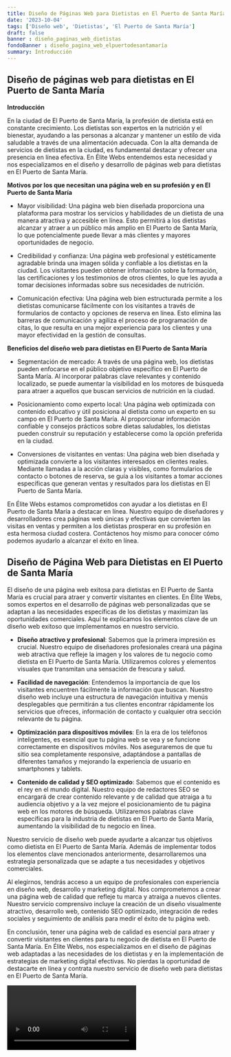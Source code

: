 ```yaml
---
title: Diseño de Páginas Web para Dietistas en El Puerto de Santa María
date: '2023-10-04'
tags: ['Diseño web', 'Dietistas', 'El Puerto de Santa María']
draft: false
banner : diseño_paginas_web_dietistas
fondoBanner : diseño_pagina_web_elpuertodesantamaría
summary: Introducción
---
```


## **Diseño de páginas web para dietistas en El Puerto de Santa María**

**Introducción**

En la ciudad de El Puerto de Santa María, la profesión de dietista está en constante crecimiento. Los dietistas son expertos en la nutrición y el bienestar, ayudando a las personas a alcanzar y mantener un estilo de vida saludable a través de una alimentación adecuada. Con la alta demanda de servicios de dietistas en la ciudad, es fundamental destacar y ofrecer una presencia en línea efectiva. En Élite Webs entendemos esta necesidad y nos especializamos en el diseño y desarrollo de páginas web para dietistas en El Puerto de Santa María.

**Motivos por los que necesitan una página web en su profesión y en El Puerto de Santa María**

- Mayor visibilidad: Una página web bien diseñada proporciona una plataforma para mostrar los servicios y habilidades de un dietista de una manera atractiva y accesible en línea. Esto permitirá a los dietistas alcanzar y atraer a un público más amplio en El Puerto de Santa María, lo que potencialmente puede llevar a más clientes y mayores oportunidades de negocio.

- Credibilidad y confianza: Una página web profesional y estéticamente agradable brinda una imagen sólida y confiable a los dietistas en la ciudad. Los visitantes pueden obtener información sobre la formación, las certificaciones y los testimonios de otros clientes, lo que les ayuda a tomar decisiones informadas sobre sus necesidades de nutrición.

- Comunicación efectiva: Una página web bien estructurada permite a los dietistas comunicarse fácilmente con los visitantes a través de formularios de contacto y opciones de reserva en línea. Esto elimina las barreras de comunicación y agiliza el proceso de programación de citas, lo que resulta en una mejor experiencia para los clientes y una mayor efectividad en la gestión de consultas.

**Beneficios del diseño web para dietistas en El Puerto de Santa María**

- Segmentación de mercado: A través de una página web, los dietistas pueden enfocarse en el público objetivo específico en El Puerto de Santa María. Al incorporar palabras clave relevantes y contenido localizado, se puede aumentar la visibilidad en los motores de búsqueda para atraer a aquellos que buscan servicios de nutrición en la ciudad.

- Posicionamiento como experto local: Una página web optimizada con contenido educativo y útil posiciona al dietista como un experto en su campo en El Puerto de Santa María. Al proporcionar información confiable y consejos prácticos sobre dietas saludables, los dietistas pueden construir su reputación y establecerse como la opción preferida en la ciudad.

- Conversiones de visitantes en ventas: Una página web bien diseñada y optimizada convierte a los visitantes interesados en clientes reales. Mediante llamadas a la acción claras y visibles, como formularios de contacto o botones de reserva, se guía a los visitantes a tomar acciones específicas que generan ventas y resultados para los dietistas en El Puerto de Santa María.

En Élite Webs estamos comprometidos con ayudar a los dietistas en El Puerto de Santa María a destacar en línea. Nuestro equipo de diseñadores y desarrolladores crea páginas web únicas y efectivas que convierten las visitas en ventas y permiten a los dietistas prosperar en su profesión en esta hermosa ciudad costera. Contáctenos hoy mismo para conocer cómo podemos ayudarlo a alcanzar el éxito en línea.

<GifSeo />

<Cta />

## Diseño de Página Web para Dietistas en El Puerto de Santa María

El diseño de una página web exitosa para dietistas en El Puerto de Santa María es crucial para atraer y convertir visitantes en clientes. En Élite Webs, somos expertos en el desarrollo de páginas web personalizadas que se adaptan a las necesidades específicas de los dietistas y maximizan las oportunidades comerciales. Aquí te explicamos los elementos clave de un diseño web exitoso que implementamos en nuestro servicio.

- **Diseño atractivo y profesional**: Sabemos que la primera impresión es crucial. Nuestro equipo de diseñadores profesionales creará una página web atractiva que refleje la imagen y los valores de tu negocio como dietista en El Puerto de Santa María. Utilizaremos colores y elementos visuales que transmitan una sensación de frescura y salud.

- **Facilidad de navegación**: Entendemos la importancia de que los visitantes encuentren fácilmente la información que buscan. Nuestro diseño web incluye una estructura de navegación intuitiva y menús desplegables que permitirán a tus clientes encontrar rápidamente los servicios que ofreces, información de contacto y cualquier otra sección relevante de tu página.

- **Optimización para dispositivos móviles**: En la era de los teléfonos inteligentes, es esencial que tu página web se vea y se funcione correctamente en dispositivos móviles. Nos aseguraremos de que tu sitio sea completamente responsive, adaptándose a pantallas de diferentes tamaños y mejorando la experiencia de usuario en smartphones y tablets.

- **Contenido de calidad y SEO optimizado**: Sabemos que el contenido es el rey en el mundo digital. Nuestro equipo de redactores SEO se encargará de crear contenido relevante y de calidad que atraiga a tu audiencia objetivo y a la vez mejore el posicionamiento de tu página web en los motores de búsqueda. Utilizaremos palabras clave específicas para la industria de dietistas en El Puerto de Santa María, aumentando la visibilidad de tu negocio en línea.

Nuestro servicio de diseño web puede ayudarte a alcanzar tus objetivos como dietista en El Puerto de Santa María. Además de implementar todos los elementos clave mencionados anteriormente, desarrollaremos una estrategia personalizada que se adapte a tus necesidades y objetivos comerciales.

Al elegirnos, tendrás acceso a un equipo de profesionales con experiencia en diseño web, desarrollo y marketing digital. Nos comprometemos a crear una página web de calidad que refleje tu marca y atraiga a nuevos clientes. Nuestro servicio comprensivo incluye la creación de un diseño visualmente atractivo, desarrollo web, contenido SEO optimizado, integración de redes sociales y seguimiento de análisis para medir el éxito de tu página web.

En conclusión, tener una página web de calidad es esencial para atraer y convertir visitantes en clientes para tu negocio de dietista en El Puerto de Santa María. En Élite Webs, nos especializamos en el diseño de páginas web adaptadas a las necesidades de los dietistas y en la implementación de estrategias de marketing digital efectivas. No pierdas la oportunidad de destacarte en línea y contrata nuestro servicio de diseño web para dietistas en El Puerto de Santa María.

<Video />

<CtaBot job='Dietistas' city='El Puerto de Santa María'/>

<Gmaps query='El Puerto de Santa María+españa+maps' />